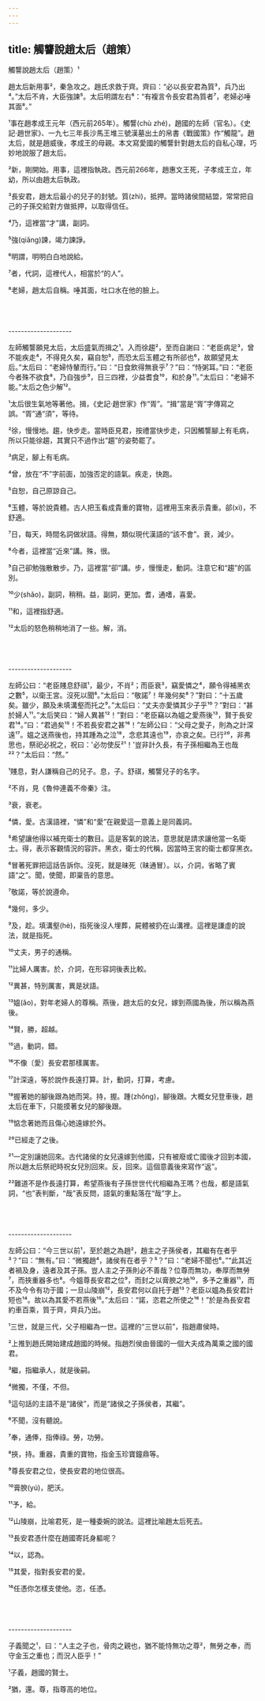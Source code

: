 ```yaml
---
---
---
```

title: 觸讋說趙太后（趙策）
---




觸讋說趙太后（趙策）¹

趙太后新用事²，秦急攻之。趙氏求救于齊。齊曰：“必以長安君為質³，兵乃出⁴。”太后不肯，大臣強諫⁵。太后明謂左右⁶：“有複言令長安君為質者⁷，老婦必唾其面⁸。”

¹事在趙孝成王元年（西元前265年）。觸讋(chù zhé)，趙國的左師（官名）。《史記·趙世家》、一九七三年長沙馬王堆三號漢墓出土的帛書《戰國策》作“觸龍”。趙太后，就是趙威後，孝成王的母親。本文寫愛國的觸讋針對趙太后的自私心理，巧妙地說服了趙太后。

²新，剛開始。用事，這裡指執政。西元前266年，趙惠文王死，子孝成王立，年幼，所以由趙太后執政。

³長安君，趙太后最小的兒子的封號。質(zhì)，抵押。當時諸侯間結盟，常常把自己的子孫交給對方做抵押，以取得信任。

⁴乃，這裡當“才”講，副詞。

⁵強(qiǎng)諫，竭力諫諍。

⁶明謂，明明白白地說給。

⁷者，代詞，這裡代人，相當於“的人”。

⁸老婦，趙太后自稱。唾其面，吐口水在他的臉上。



<br/><br/><br/>--------------------

左師觸讋願見太后，太后盛氣而揖之¹。入而徐趨²，至而自謝曰：“老臣病足³，曾不能疾走⁴，不得見久矣，竊自恕⁵，而恐太后玉體之有所郤也⁶，故願望見太后。”太后曰：“老婦恃輦而行。”曰：“日食飲得無衰乎⁷？”曰：“恃粥耳。”曰：“老臣今者殊不欲食⁸，乃自強步⁹，日三四裡，少益耆食¹⁰，和於身¹¹。”太后曰：“老婦不能。”太后之色少解¹²。

¹太后很生氣地等著他。揖，《史記·趙世家》作“胥”。“揖”當是“胥”字傳寫之誤。“胥”通“須”，等待。

²徐，慢慢地。趨，快步走。當時臣見君，按禮當快步走，只因觸讋腳上有毛病，所以只能徐趨，其實只不過作出“趨”的姿勢罷了。

³病足，腳上有毛病。

⁴曾，放在“不”字前面，加強否定的語氣。疾走，快跑。

⁵自恕，自己原諒自己。

⁶玉體，等於說貴體。古人把玉看成貴重的寶物，這裡用玉來表示貴重。郤(xì)，不舒適。

⁷日，每天，時間名詞做狀語。得無，類似現代漢語的“該不會”。衰，減少。

⁸今者，這裡當“近來”講。殊，很。

⁹自己卻勉強散散步。乃，這裡當“卻”講。步，慢慢走，動詞。注意它和“趨”的區別。

¹⁰少(shǎo)，副詞，稍稍。益，副詞，更加。耆，通嗜，喜愛。

¹¹和，這裡指舒適。

¹²太后的怒色稍稍地消了一些。解，消。



<br/><br/><br/>--------------------

左師公曰：“老臣賤息舒祺¹，最少，不肖²；而臣衰³，竊愛憐之⁴，願令得補黑衣之數⁵，以衛王宮。沒死以聞⁶。”太后曰：“敬諾⁷！年幾何矣⁸？”對曰：“十五歲矣。雖少，願及未填溝壑而托之⁹。”太后曰：“丈夫亦愛憐其少子乎¹⁰？”對曰：“甚於婦人¹¹。”太后笑曰：“婦人異甚¹²！”對曰：“老臣竊以為媼之愛燕後¹³，賢于長安君¹⁴。”曰：“君過矣¹⁵！不若長安君之甚¹⁶！”左師公曰：“父母之愛子，則為之計深遠¹⁷。媼之送燕後也，持其踵為之泣¹⁸，念悲其遠也¹⁹，亦哀之矣。已行²⁰，非弗思也，祭祀必祝之，祝曰：'必勿使反²¹！'豈非計久長，有子孫相繼為王也哉²²？”太后曰：“然。”

¹賤息，對人謙稱自己的兒子。息，子。舒祺，觸讋兒子的名字。

²不肖，見《魯仲連義不帝秦》注。

³衰，衰老。

⁴憐，愛。古漢語裡，“憐”和“愛”在親愛這一意義上是同義詞。

⁵希望讓他得以補充衛士的數目。這是客氣的說法，意思就是請求讓他當一名衛士。得，表示客觀情況的容許。黑衣，衛士的代稱，因當時王宮的衛士都穿黑衣。

⁶冒著死罪把這話告訴你。沒死，就是昧死（昧通冒）。以，介詞，省略了賓語“之”。聞，使聞，即稟告的意思。

⁷敬諾，等於說遵命。

⁸幾何，多少。

⁹及，趁。填溝壑(hè)，指死後沒人埋葬，屍體被扔在山溝裡。這裡是謙虛的說法，就是指死。

¹⁰丈夫，男子的通稱。

¹¹比婦人厲害。於，介詞，在形容詞後表比較。

¹²異甚，特別厲害，異是狀語。

¹³媼(ǎo)，對年老婦人的尊稱。燕後，趙太后的女兒，嫁到燕國為後，所以稱為燕後。

¹⁴賢，勝，超越。

¹⁵過，動詞，錯。

¹⁶不像〔愛〕長安君那樣厲害。

¹⁷計深遠，等於說作長遠打算。計，動詞，打算，考慮。

¹⁸握著她的腳後跟為她而哭。持，握。踵(zhǒng)，腳後跟。大概女兒登車後，趙太后在車下，只能摸著女兒的腳後跟。

¹⁹惦念著她而且傷心她遠嫁於外。

²⁰已經走了之後。

²¹一定別讓她回來。古代諸侯的女兒遠嫁到他國，只有被廢或亡國後才回到本國，所以趙太后祭祀時祝女兒別回來。反，回來。這個意義後來寫作“返”。

²²難道不是作長遠打算，希望燕後有子孫世世代代相繼為王嗎？也哉，都是語氣詞，“也”表判斷，“哉”表反問，語氣的重點落在“哉”字上。



<br/><br/><br/>--------------------

左師公曰：“今三世以前¹，至於趙之為趙²，趙主之子孫侯者，其繼有在者乎³？”曰：“無有。”曰：“微獨趙⁴，諸侯有在者乎？⁵？”曰：“老婦不聞也⁶。”“此其近者禍及身，遠者及其子孫。豈人主之子孫則必不善哉？位尊而無功，奉厚而無勞⁷，而挾重器多也⁸。今媼尊長安君之位⁹，而封之以膏腴之地¹⁰，多予之重器¹¹，而不及今令有功于國；一旦山陵崩¹²，長安君何以自托于趙¹³？老臣以媼為長安君計短也¹⁴。故以為其愛不若燕後¹⁵。”太后曰：“諾，恣君之所使之¹⁶！”於是為長安君約車百乘，質于齊，齊兵乃出。

¹三世，就是三代，父子相繼為一世。這裡的“三世以前”，指趙肅侯時。

²上推到趙氏開始建成趙國的時候。指趙烈侯由晉國的一個大夫成為萬乘之國的國君。

³繼，指繼承人，就是後嗣。

⁴微獨，不僅，不但。

⁵這句話的主語不是“諸侯”，而是“諸侯之子孫侯者，其繼”。

⁶不聞，沒有聽說。

⁷奉，通俸，指俸祿。勞，功勞。

⁸挾，持。重器，貴重的寶物，指金玉珍寶鐘鼎等。

⁹尊長安君之位，使長安君的地位很高。

¹⁰膏腴(yú)，肥沃。

¹¹予，給。

¹²山陵崩，比喻君死，是一種委婉的說法。這裡比喻趙太后死去。

¹³長安君憑什麼在趙國寄託身軀呢？

¹⁴以，認為。

¹⁵其愛，指對長安君的愛。

¹⁶任憑你怎樣支使他。恣，任憑。



<br/><br/><br/>--------------------

子義聞之¹，曰：“人主之子也，骨肉之親也，猶不能恃無功之尊²，無勞之奉，而守金玉之重也；而況人臣乎！”

¹子義，趙國的賢士。

²猶，還。尊，指尊高的地位。